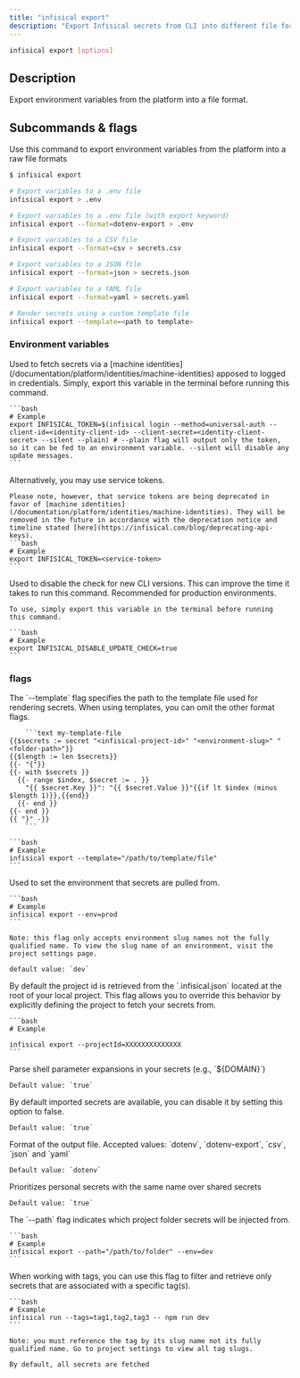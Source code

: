 ```yaml
---
title: "infisical export"
description: "Export Infisical secrets from CLI into different file formats"
---
```


```bash
infisical export [options]
```

## Description

Export environment variables from the platform into a file format.

## Subcommands & flags

<Accordion title="infisical export" defaultOpen="true">
  Use this command to export environment variables from the platform into a raw file formats

```bash
$ infisical export

# Export variables to a .env file
infisical export > .env

# Export variables to a .env file (with export keyword)
infisical export --format=dotenv-export > .env

# Export variables to a CSV file
infisical export --format=csv > secrets.csv

# Export variables to a JSON file
infisical export --format=json > secrets.json

# Export variables to a YAML file
infisical export --format=yaml > secrets.yaml

# Render secrets using a custom template file
infisical export --template=<path to template>
```

### Environment variables

  <Accordion title="INFISICAL_TOKEN">
    Used to fetch secrets via a [machine identities](/documentation/platform/identities/machine-identities) apposed to logged in credentials. Simply, export this variable in the terminal before running this command.

    ```bash
    # Example
    export INFISICAL_TOKEN=$(infisical login --method=universal-auth --client-id=<identity-client-id> --client-secret=<identity-client-secret> --silent --plain) # --plain flag will output only the token, so it can be fed to an environment variable. --silent will disable any update messages.
    ```

  <Info>
    Alternatively, you may use service tokens.

    Please note, however, that service tokens are being deprecated in favor of [machine identities](/documentation/platform/identities/machine-identities). They will be removed in the future in accordance with the deprecation notice and timeline stated [here](https://infisical.com/blog/deprecating-api-keys).
    ```bash
    # Example
    export INFISICAL_TOKEN=<service-token>
    ```

  </Info>
  </Accordion>

  <Accordion title="INFISICAL_DISABLE_UPDATE_CHECK">
    Used to disable the check for new CLI versions. This can improve the time it takes to run this command. Recommended for production environments.
    
    To use, simply export this variable in the terminal before running this command.

    ```bash
    # Example
    export INFISICAL_DISABLE_UPDATE_CHECK=true
    ```

  </Accordion>

### flags

  <Accordion title="--template">
    The `--template` flag specifies the path to the template file used for rendering secrets. When using templates, you can omit the other format flags.

    	```text my-template-file
    {{$secrets := secret "<infisical-project-id>" "<environment-slug>" "<folder-path>"}}
    {{$length := len $secrets}}
    {{- "{"}}
    {{- with $secrets }}
      {{- range $index, $secret := . }}
        "{{ $secret.Key }}": "{{ $secret.Value }}"{{if lt $index (minus $length 1)}},{{end}}
      {{- end }}
    {{- end }}
    {{ "}" -}}
    	```

    ```bash
    # Example
    infisical export --template="/path/to/template/file"
    ```

  </Accordion>
  <Accordion title="--env">
    Used to set the environment that secrets are pulled from.

    ```bash
    # Example
    infisical export --env=prod
    ```

    Note: this flag only accepts environment slug names not the fully qualified name. To view the slug name of an environment, visit the project settings page.

    default value: `dev`

  </Accordion>

  <Accordion title="--projectId">
    By default the project id is retrieved from the `.infisical.json` located at the root of your local project. 
    This flag allows you to override this behavior by explicitly defining the project to fetch your secrets from.

    ```bash
    # Example

    infisical export --projectId=XXXXXXXXXXXXXX
    ```

  </Accordion>

  <Accordion title="--expand">
    Parse shell parameter expansions in your secrets (e.g., `${DOMAIN}`)

    Default value: `true`

  </Accordion>

  <Accordion title="--include-imports">
    By default imported secrets are available, you can disable it by setting this option to false.

    Default value: `true`
  </Accordion>

  <Accordion title="--format">
    Format of the output file. Accepted values: `dotenv`, `dotenv-export`, `csv`, `json` and `yaml`

    Default value: `dotenv`

  </Accordion>

  <Accordion title="--secret-overriding">
    Prioritizes personal secrets with the same name over shared secrets

    Default value: `true`

  </Accordion>

  <Accordion title="--path">
    The `--path` flag indicates which project folder secrets will be injected from.

    ```bash
    # Example
    infisical export --path="/path/to/folder" --env=dev
    ```

  </Accordion>

  <Accordion title="--tags">
    When working with tags, you can use this flag to filter and retrieve only secrets that are associated with a specific tag(s).

    ```bash
    # Example
    infisical run --tags=tag1,tag2,tag3 -- npm run dev
    ```

    Note: you must reference the tag by its slug name not its fully qualified name. Go to project settings to view all tag slugs.

    By default, all secrets are fetched

  </Accordion>

</Accordion>
